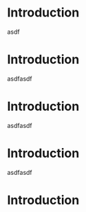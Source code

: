 # Introduction

asdf

# Introduction

asdfasdf

# Introduction

asdfasdf

# Introduction

asdfasdf

# Introduction
